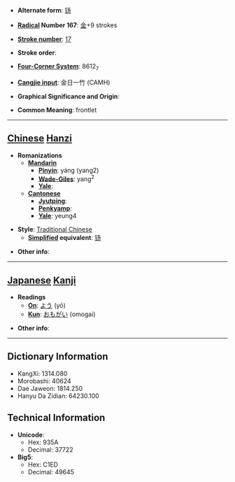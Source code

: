 * '''Alternate form''': [[钖]]

* '''[[Wiktionary:Chinese radical index| Radical]] Number 167''': [[Wiktionary:Chinese radical index 金|金]]+9 strokes

* '''[[Wiktionary:Chinese total strokes index|Stroke number]]''': [[Wiktionary:Chinese total strokes index 17|17]]

* '''Stroke order''': 

* '''[[Wiktionary:Chinese four corner index|Four-Corner System]]''': 8612<sub>7</sub>

* '''[[Wiktionary:Chinese Cangjie index|Cangjie input]]''': 金日一竹 (CAMH)

* '''Graphical Significance and Origin''': 

* '''Common Meaning''': frontlet

----

== [[Chinese]] [[Hanzi]] ==

* '''Romanizations'''
** '''[[Mandarin]]'''
*** '''[[Pinyin]]''': yáng (yang2)
*** '''[[Wade-Giles]]''': yang<sup>2</sup>
*** '''[[Yale]]''': 
** '''[[Cantonese]]'''
*** '''[[Jyutping]]''':
*** '''[[Penkyamp]]''': 
*** '''[[Yale]]''': yeung4

* '''Style''': [[Traditional Chinese]] 
** '''[[Simplified Chinese|Simplified]] equivalent''': [[钖]]

* '''Other info''': 

----

== [[Japanese]] [[Kanji]] ==

* '''Readings'''
** '''[[On]]''': [[よう]] (yō)
** '''[[Kun]]''': [[おもがい]] (omogai)

* '''Other info''':  

----

== Dictionary Information ==

* KangXi: 1314.080
* Morobashi: 40624
* Dae Jaweon: 1814.250
* Hanyu Da Zidian: 64230.100

== Technical Information ==

* '''Unicode''':
** Hex: 935A
** Decimal: 37722
* '''Big5''':
** Hex: C1ED
** Decimal: 49645